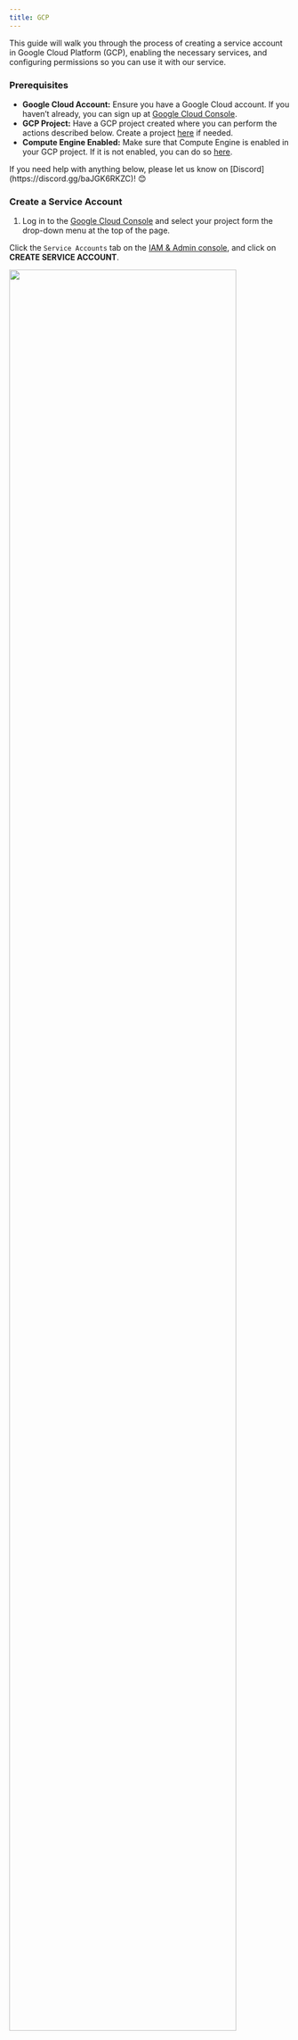 ```yaml
---
title: GCP
---
```


This guide will walk you through the process of creating a service account in Google Cloud Platform (GCP), enabling the necessary services, and configuring permissions so you can use it with our service.

### Prerequisites

- **Google Cloud Account:** Ensure you have a Google Cloud account. If you haven’t already, you can sign up at [Google Cloud Console](https://console.cloud.google.com).
- **GCP Project:** Have a GCP project created where you can perform the actions described below. Create a project [here](https://console.cloud.google.com/projectcreate) if needed.
- **Compute Engine Enabled:** Make sure that Compute Engine is enabled in your GCP project. If it is not enabled, you can do so [here](https://console.cloud.google.com/marketplace/product/google/compute.googleapis.com).

<Tip>
If you need help with anything below, please let us know on [Discord](https://discord.gg/baJGK6RKZC)! 😊
</Tip>

### Create a Service Account

1. Log in to the [Google Cloud Console](https://console.cloud.google.com/) and select your project form the drop-down menu at the top of the page.

Click the `Service Accounts` tab on the [IAM & Admin console](https://console.cloud.google.com/iam-admin/iam), and click on **CREATE SERVICE ACCOUNT**.

<img width="90%" src="../../images/gcp-setup/create_sa.png" />

2. Set the service account id to `skypilot-v1` and click **CREATE AND CONTINUE**.

<img width="60%" src="../../images/gcp-setup/sa_details.png" />

3. Grant the Service Account an Owner role

On the "Grant this service account access to the project" section, click the "Select a role" dropdown. Type "Owner" into the search box and select the "Owner" role from the list. Click "Continue" to proceed.

<img width="60%" src="../../images/gcp-setup/sa_permissions.png" />

### Create a Key for the Service Account

1. In `Service Accounts` you will see your newly-created Service Account. Click on it and navigate to the **KEYS** tab.

<img width="60%" src="../../images/gcp-setup/sa_keys.png" />

2. Click on **ADD KEY** and then **Create new key**

<img width="60%" src="../../images/gcp-setup/sa_key_create.png" />

3. Choose **JSON** as the key type and click **Create**

<img width="60%" src="../../images/gcp-setup/sa_key_final.png" />

This will download the generated key JSON file on your machine.

### Upload the created Service Account key to Komodo

1. In the Komodo console, navigate to the [Settings](https://app.komodoai.dev/settings) page

2. Click `Connect` in the GCP section and upload the Service Account key file.

### FAQ

<Accordion title="What is a Service Account?">
  A service account is a non-personal Google Cloud account used by applications
  or servers to authenticate and perform automated tasks with specific
  permissions.
</Accordion>

<Accordion title="What permissions will the service account have?">
  The service account will be assigned the "Owner" role, granting it full
  permissions across all resources in the project. This level of access is
  typically necessary for broad management tasks. However, if your specific use
  case requires more tailored permissions, please let us know on
  [Discord](https://discord.gg/baJGK6RKZC)! :)
</Accordion>

